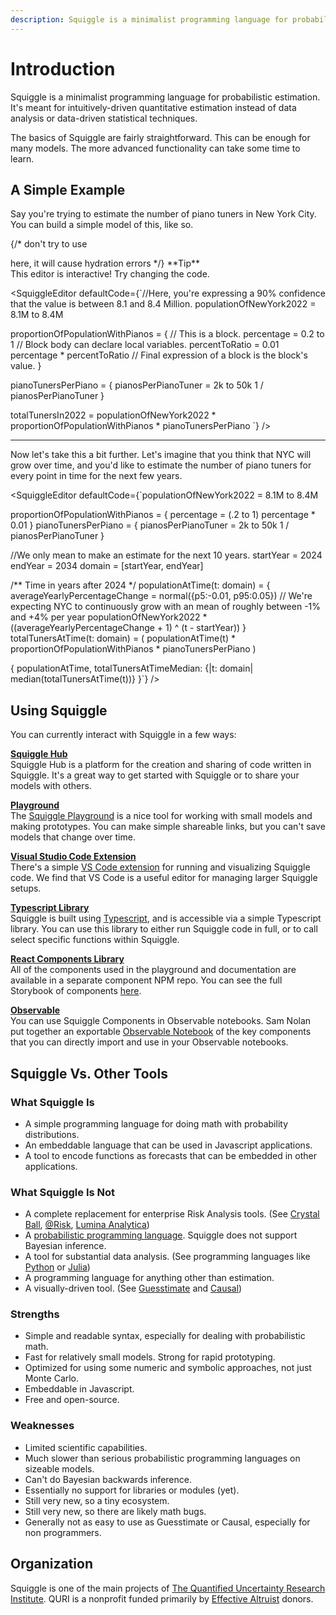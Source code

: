 ```yaml
---
description: Squiggle is a minimalist programming language for probabilistic estimation. It's meant for intuitively-driven quantitative estimation instead of data analysis or data-driven statistical techniques.
---
```


# Introduction

Squiggle is a minimalist programming language for probabilistic estimation. It's meant for intuitively-driven quantitative estimation instead of data analysis or data-driven statistical techniques.

The basics of Squiggle are fairly straightforward. This can be enough for many models. The more advanced functionality can take some time to learn.

## A Simple Example

Say you're trying to estimate the number of piano tuners in New York City. You can build a simple model of this, like so.  

<Callout>
  {/* don't try to use <p> here, it will cause hydration errors */}
  **Tip** <br />
  This editor is interactive! Try changing the code.
</Callout>

<SquiggleEditor
  defaultCode={`//Here, you're expressing a 90% confidence that the value is between 8.1 and 8.4 Million.
populationOfNewYork2022 = 8.1M to 8.4M

proportionOfPopulationWithPianos = {
  // This is a block.
  percentage = 0.2 to 1 // Block body can declare local variables.
  percentToRatio = 0.01
  percentage * percentToRatio // Final expression of a block is the block's value.
}

pianoTunersPerPiano = {
  pianosPerPianoTuner = 2k to 50k
  1 / pianosPerPianoTuner
}

totalTunersIn2022 = populationOfNewYork2022 * proportionOfPopulationWithPianos *
pianoTunersPerPiano
`}
/>

---

Now let's take this a bit further. Let's imagine that you think that NYC will grow over time, and you'd like to estimate the number of piano tuners for every point in time for the next few years.

<SquiggleEditor
  defaultCode={`populationOfNewYork2022 = 8.1M to 8.4M

proportionOfPopulationWithPianos = {
    percentage = (.2 to 1)
    percentage * 0.01
}
pianoTunersPerPiano = {
    pianosPerPianoTuner = 2k to 50k
    1 / pianosPerPianoTuner
}

//We only mean to make an estimate for the next 10 years.
startYear = 2024
endYear = 2034
domain = [startYear, endYear]

/** Time in years after 2024 */
populationAtTime(t: domain) = {
    averageYearlyPercentageChange = normal({p5:-0.01, p95:0.05}) // We're expecting NYC to continuously grow with an mean of roughly between -1% and +4% per year
    populationOfNewYork2022 * ((averageYearlyPercentageChange + 1) ^ (t - startYear))
}
totalTunersAtTime(t: domain) = (
  populationAtTime(t) *
  proportionOfPopulationWithPianos *
  pianoTunersPerPiano
)

{
    populationAtTime,
    totalTunersAtTimeMedian: {|t: domain| median(totalTunersAtTime(t))}
}`}
/>

## Using Squiggle

You can currently interact with Squiggle in a few ways:

**[Squiggle Hub](https://squigglehub.org/)**  
Squiggle Hub is a platform for the creation and sharing of code written in Squiggle. It's a great way to get started with Squiggle or to share your models with others.

**[Playground](/playground)**  
The [Squiggle Playground](/playground) is a nice tool for working with small models and making prototypes. You can make simple shareable links, but you can't save models that change over time.

**[Visual Studio Code Extension](https://marketplace.visualstudio.com/items?itemName=QURI.vscode-squiggle)**  
There's a simple [VS Code extension](https://marketplace.visualstudio.com/items?itemName=QURI.vscode-squiggle) for running and visualizing Squiggle code. We find that VS Code is a useful editor for managing larger Squiggle setups.

**[Typescript Library](https://www.npmjs.com/package/@quri/squiggle-lang)**  
Squiggle is built using [Typescript](https://www.typescriptlang.org/), and is accessible via a simple Typescript library. You can use this library to either run Squiggle code in full, or to call select specific functions within Squiggle.

**[React Components Library](https://www.npmjs.com/package/@quri/squiggle-components)**  
All of the components used in the playground and documentation are available in a separate component NPM repo. You can see the full Storybook of components [here](https://components.squiggle-language.com).

**[Observable](https://observablehq.com/@hazelfire/squiggle)**  
You can use Squiggle Components in Observable notebooks. Sam Nolan put together an exportable [Observable Notebook](https://observablehq.com/@hazelfire/squiggle) of the key components that you can directly import and use in your Observable notebooks.

## Squiggle Vs. Other Tools

### What Squiggle Is

- A simple programming language for doing math with probability distributions.
- An embeddable language that can be used in Javascript applications.
- A tool to encode functions as forecasts that can be embedded in other applications.

### What Squiggle Is Not

- A complete replacement for enterprise Risk Analysis tools. (See [Crystal Ball](https://www.oracle.com/applications/crystalball/), [@Risk](https://www.palisade.com/risk/), [Lumina Analytica](https://lumina.com/))
- A [probabilistic programming language](https://en.wikipedia.org/wiki/Probabilistic_programming). Squiggle does not support Bayesian inference.
- A tool for substantial data analysis. (See programming languages like [Python](https://www.python.org/) or [Julia](https://julialang.org/))
- A programming language for anything other than estimation.
- A visually-driven tool. (See [Guesstimate](https://www.getguesstimate.com/) and [Causal](https://causal.app/))

### Strengths

- Simple and readable syntax, especially for dealing with probabilistic math.
- Fast for relatively small models. Strong for rapid prototyping.
- Optimized for using some numeric and symbolic approaches, not just Monte Carlo.
- Embeddable in Javascript.
- Free and open-source.

### Weaknesses

- Limited scientific capabilities.
- Much slower than serious probabilistic programming languages on sizeable models.
- Can't do Bayesian backwards inference.
- Essentially no support for libraries or modules (yet).
- Still very new, so a tiny ecosystem.
- Still very new, so there are likely math bugs.
- Generally not as easy to use as Guesstimate or Causal, especially for non programmers.

## Organization

Squiggle is one of the main projects of [The Quantified Uncertainty Research Institute](https://quantifieduncertainty.org/). QURI is a nonprofit funded primarily by [Effective Altruist](https://www.effectivealtruism.org/) donors.
